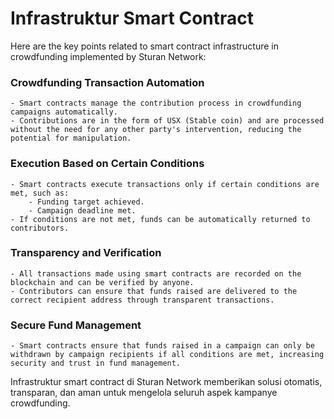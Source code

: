 # Infrastruktur Smart Contract
Here are the key points related to smart contract infrastructure in crowdfunding implemented by Sturan Network:

### Crowdfunding Transaction Automation
    - Smart contracts manage the contribution process in crowdfunding campaigns automatically.
    - Contributions are in the form of USX (Stable coin) and are processed without the need for any other party's intervention, reducing the potential for manipulation.

### Execution Based on Certain Conditions
    - Smart contracts execute transactions only if certain conditions are met, such as:
        - Funding target achieved.
        - Campaign deadline met.
    - If conditions are not met, funds can be automatically returned to contributors.

### Transparency and Verification
    - All transactions made using smart contracts are recorded on the blockchain and can be verified by anyone.
    - Contributors can ensure that funds raised are delivered to the correct recipient address through transparent transactions.

### Secure Fund Management
    - Smart contracts ensure that funds raised in a campaign can only be withdrawn by campaign recipients if all conditions are met, increasing security and trust in fund management.

Infrastruktur smart contract di Sturan Network memberikan solusi otomatis, transparan, dan aman untuk mengelola seluruh aspek kampanye crowdfunding.